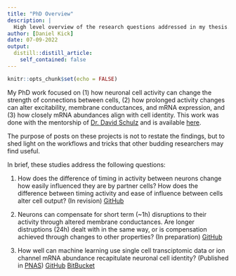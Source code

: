 ```yaml
---
title: "PhD Overview"
description: |
  High level overview of the research questions addressed in my thesis.
author: [Daniel Kick]
date: 07-09-2022
output:
  distill::distill_article:
    self_contained: false
---
```


```r
knitr::opts_chunk$set(echo = FALSE)
```

My PhD work focused on (1) how neuronal cell activity can change the strength of connections between cells, (2) how prolonged activity changes can alter excitability, membrane conductances, and mRNA expression, and (3) how closely mRNA abundances align with cell identity. This work was done with the mentorship of [Dr. David Schulz](https://dvdschulz.wixsite.com/website) and is available [here](https://doi.org/10.32469/10355/85790).

The purpose of posts on these projects is not to restate the findings, but to shed light on the workflows and tricks that other budding researchers may find useful. 

In brief, these studies address the following questions:

1. How does the difference of timing in activity between neurons change how easily influenced they are by partner cells? How does the difference between timing activity and ease of influence between cells alter cell output? (In revision) [GitHub](https://github.com/danielkick/ElectricalSynapsePotentiation)

1. Neurons can compensate for short term (~1h) disruptions to their activity through altered membrane conductances. Are longer distruptions (24h) dealt with in the same way, or is compensation achieved through changes to other properties? (In preparation) [GitHub](https://github.com/danielkick/mRNA24hLC)

1. How well can machine learning use single cell transciptomic data or ion channel mRNA abundance recapitulate neuronal cell identity? (Published in [PNAS](https://www.pnas.org/doi/abs/10.1073/pnas.1911413116)) [GitHub](https://github.com/danielkick/STGmRNACellClassification) [BitBucket]()

